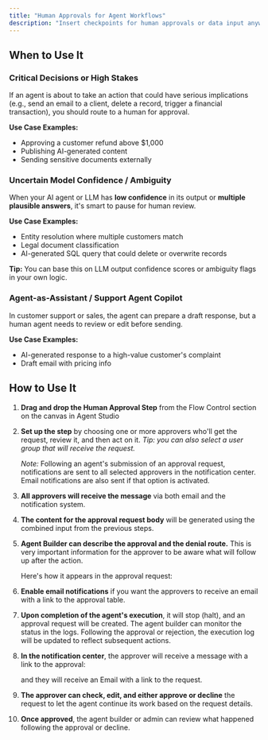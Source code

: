 ```yaml
---
title: "Human Approvals for Agent Workflows"
description: "Insert checkpoints for human approvals or data input anywhere in your agent workflows when full automation isn't possible. Approvals are the simplest form of Human-in-the-Loop. They prompt the assigned person to approve before the agent run moves forward. You can add relevant context, like variables, to help them make the decision and create a clear, useful request for the approver, even if they're not a platform user."
---
```


## **When to Use It**[**​**](https://explore.airia.com/developing_agents/Human%20Approval3#when-to-use-it)

### **Critical Decisions or High Stakes**[**​**](https://explore.airia.com/developing_agents/Human%20Approval3#critical-decisions-or-high-stakes)

If an agent is about to take an action that could have serious implications (e.g., send an email to a client, delete a record, trigger a financial transaction), you should route to a human for approval.

**Use Case Examples:**

- Approving a customer refund above \$1,000
- Publishing AI-generated content
- Sending sensitive documents externally

### **Uncertain Model Confidence / Ambiguity**[**​**](https://explore.airia.com/developing_agents/Human%20Approval3#uncertain-model-confidence--ambiguity)

When your AI agent or LLM has **low confidence** in its output or **multiple plausible answers**, it's smart to pause for human review.

**Use Case Examples:**

- Entity resolution where multiple customers match
- Legal document classification
- AI-generated SQL query that could delete or overwrite records

**Tip:** You can base this on LLM output confidence scores or ambiguity flags in your own logic.

### **Agent-as-Assistant / Support Agent Copilot**[**​**](https://explore.airia.com/developing_agents/Human%20Approval3#agent-as-assistant--support-agent-copilot)

In customer support or sales, the agent can prepare a draft response, but a human agent needs to review or edit before sending.

**Use Case Examples:**

- AI-generated response to a high-value customer's complaint
- Draft email with pricing info

## **How to Use It**[**​**](https://explore.airia.com/developing_agents/Human%20Approval3#how-to-use-it)

1. **Drag and drop the Human Approval Step** from the Flow Control section on the canvas in Agent Studio

2. **Set up the step** by choosing one or more approvers who'll get the request, review it, and then act on it. _Tip: you can also select a user group that will receive the request._

   _Note:_ Following an agent's submission of an approval request, notifications are sent to all selected approvers in the notification center. Email notifications are also sent if that option is activated.
3. **All approvers will receive the message** via both email and the notification system.
4. **The content for the approval request body** will be generated using the combined input from the previous steps.
5. **Agent Builder can describe the approval and the denial route.** This is very important information for the approver to be aware what will follow up after the action.

   Here's how it appears in the approval request:
6. **Enable email notifications** if you want the approvers to receive an email with a link to the approval table.
7. **Upon completion of the agent's execution**, it will stop (halt), and an approval request will be created. The agent builder can monitor the status in the logs. Following the approval or rejection, the execution log will be updated to reflect subsequent actions.
8. **In the notification center**, the approver will receive a message with a link to the approval:

   and they will receive an Email with a link to the request.
9. **The approver can check, edit, and either approve or decline** the request to let the agent continue its work based on the request details.

11. **Once approved**, the agent builder or admin can review what happened following the approval or decline.